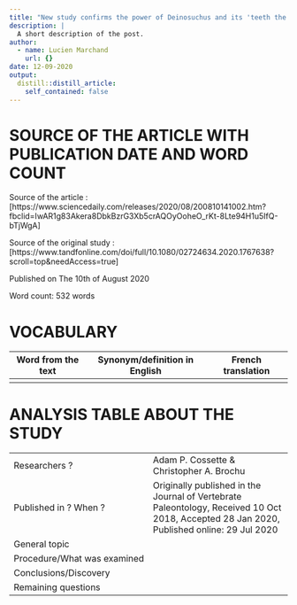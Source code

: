 ```yaml
---
title: "New study confirms the power of Deinosuchus and its 'teeth the size of bananas'"
description: |
  A short description of the post.
author:
  - name: Lucien Marchand
    url: {}
date: 12-09-2020
output:
  distill::distill_article:
    self_contained: false
---
```


# SOURCE OF THE ARTICLE WITH PUBLICATION DATE AND WORD COUNT
Source of the article : [https://www.sciencedaily.com/releases/2020/08/200810141002.htm?fbclid=IwAR1g83Akera8DbkBzrG3Xb5crAQOyOoheO_rKt-8Lte94H1u5IfQ-bTjWgA]

Source of the original study : [https://www.tandfonline.com/doi/full/10.1080/02724634.2020.1767638?scroll=top&needAccess=true]

Published on The 10th of August 2020

Word count: 532 words

# VOCABULARY
| Word from the text | Synonym/definition in English | French translation |
|------------------- |----------------------------- |--------------------|
|

# ANALYSIS TABLE ABOUT THE STUDY
|             |             |
|-------------|-------------|
|Researchers ?|Adam P. Cossette & Christopher A. Brochu|
|Published in ? When ?|Originally published in the Journal of Vertebrate Paleontology, Received 10 Oct 2018, Accepted 28 Jan 2020, Published online: 29 Jul 2020|
|General topic||
|Procedure/What was examined||
|Conclusions/Discovery||
|Remaining questions||
